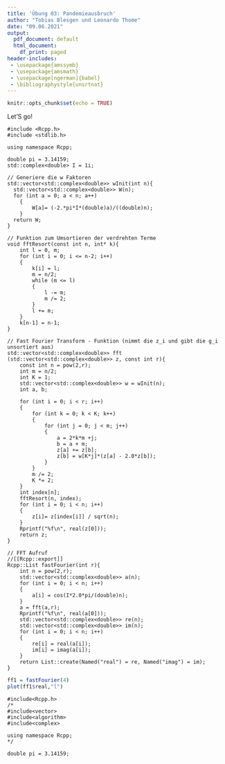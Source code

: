 ```yaml
---
title: 'Übung 03: Pandemieausbruch'
author: "Tobias Blesgen und Leonardo Thome"
date: "09.06.2021"
output:
  pdf_document: default
  html_document:
    df_print: paged
header-includes: 
 - \usepackage{amssymb}
 - \usepackage{amsmath}
 - \usepackage[ngerman]{babel}
 - \bibliographystyle{unsrtnat}
---
```


```r
knitr::opts_chunk$set(echo = TRUE)
```

Let'S go!

```Rcpp
#include <Rcpp.h>
#include <stdlib.h>

using namespace Rcpp;

double pi = 3.14159;
std::complex<double> I = 1i;

// Generiere die w Faktoren
std::vector<std::complex<double>> wInit(int n){
  std::vector<std::complex<double>> W(n);
  for (int a = 0; a < n; a++)
    {
        W[a]= (-2.*pi*I*(double)a)/((double)n);
    }
  return W;
}

// Funktion zum Umsortieren der verdrehten Terme
void fftResort(const int n, int* k){
    int l = 0, m;
    for (int i = 0; i <= n-2; i++)
    {
        k[i] = l;
        m = n/2;
        while (m <= l)
        {
            l -= m;
            m /= 2;
        }
        l += m;
    }
    k[n-1] = n-1;
}

// Fast Fourier Transform - Funktion (nimmt die z_i und gibt die g_i unsortiert aus)
std::vector<std::complex<double>> fft (std::vector<std::complex<double>> z, const int r){
    const int n = pow(2,r);
    int m = n/2;
    int K = 1;
    std::vector<std::complex<double>> w = wInit(n);
    int a, b;
    
    for (int i = 0; i < r; i++)
    {
        for (int k = 0; k < K; k++)
        {
            for (int j = 0; j < m; j++)
            {
                a = 2*k*m +j;
                b = a + m;
                z[a] += z[b];
                z[b] = w[K*j]*(z[a] - 2.0*z[b]);
            }
        }
        m /= 2;
        K *= 2;
    }  
    int index[n];
    fftResort(n, index);
    for (int i = 0; i < n; i++)
    {
        z[i]= z[index[i]] / sqrt(n);
    }
    Rprintf("%f\n", real(z[0]));
    return z;
}

// FFT Aufruf
//[[Rcpp::export]]
Rcpp::List fastFourier(int r){
    int n = pow(2,r);
    std::vector<std::complex<double>> a(n);
    for (int i = 0; i < n; i++)
    {
        a[i] = cos(I*2.0*pi/(double)n);
    }
    a = fft(a,r);
    Rprintf("%f\n", real(a[0]));
    std::vector<std::complex<double>> re(n);
    std::vector<std::complex<double>> im(n);
    for (int i = 0; i < n; i++)
    {
        re[i] = real(a[i]);
        im[i] = imag(a[i]);
    }
    return List::create(Named("real") = re, Named("imag") = im);
}
```

```r
ff1 = fastFourier(4)
plot(ff1$real,"l")
```

```Rcpp
#include<Rcpp.h>
/*
#include<vector>
#include<algorithm>
#include<complex>

using namespace Rcpp;
*/

double pi = 3.14159;

```

